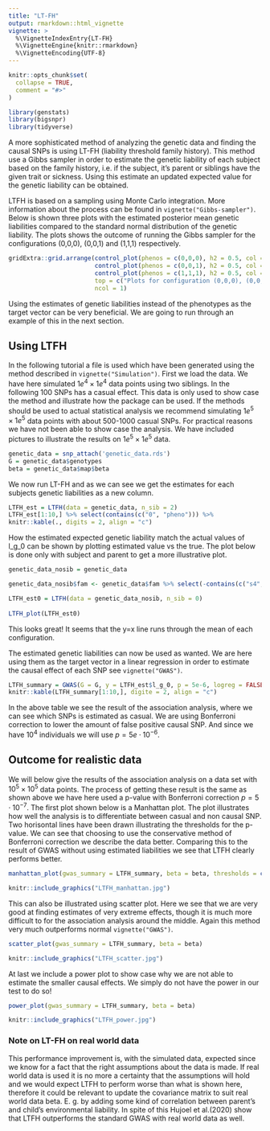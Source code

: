```yaml
---
title: "LT-FH"
output: rmarkdown::html_vignette
vignette: >
  %\VignetteIndexEntry{LT-FH}
  %\VignetteEngine{knitr::rmarkdown}
  %\VignetteEncoding{UTF-8}
---
```


```r
knitr::opts_chunk$set(
  collapse = TRUE,
  comment = "#>"
)
```


```r
library(genstats)
library(bigsnpr)
library(tidyverse)
```


A more sophisticated method of analyzing the genetic data and finding the causal SNPs is using LT-FH (liability threshold family history). This method use a Gibbs sampler in order to estimate the genetic liability of each subject based on the family history, i.e. if the subject, it's parent or siblings have the given trait or sickness. Using this estimate an updated expected value for the genetic liability can be obtained.

LTFH is based on a sampling using Monte Carlo integration. More information about the process can be found in `vignette("Gibbs-sampler")`.
Below is shown three plots with the estimated posterior mean genetic liabilities compared to the standard normal distribution of the genetic liability. The plots shows the outcome of running the Gibbs sampler for the configurations (0,0,0), (0,0,1) and (1,1,1) respectively.

```r
gridExtra::grid.arrange(control_plot(phenos = c(0,0,0), h2 = 0.5, col = "royalblue"),
                        control_plot(phenos = c(0,0,1), h2 = 0.5, col = "mediumorchid"),
                        control_plot(phenos = c(1,1,1), h2 = 0.5, col = "firebrick"),
                        top = c("Plots for configuration (0,0,0), (0,0,1), (1,1,1)"),
                        ncol = 1)
```

Using the estimates of genetic liabilities instead of the phenotypes as the target vector can be very beneficial. We are going to run through an example of this in the next section.


## Using LTFH

In the following tutorial a file is used which have been generated using the method described in `vignette("Simulation")`. First we load the data. We have here simulated $1e^4\times1e^4$ data points using two siblings. In the following 100 SNPs has a casual effect. This data is only used to show case the method and illustrate how the package can be used. If the methods should be used to actual statistical analysis we recommend simulating $1e^5\times1e^5$ data points with about 500-1000 casual SNPs. For practical reasons we have not been able to show case the analysis. We have included pictures to illustrate the results on $1e^5\times1e^5$ data.

```r
genetic_data = snp_attach('genetic_data.rds')
G = genetic_data$genotypes
beta = genetic_data$map$beta

```

We now run LT-FH and as we can see we get the estimates for each subjects genetic liabilities as a new column.

```r
LTFH_est = LTFH(data = genetic_data, n_sib = 2)
LTFH_est[1:10,] %>% select(contains(c("0", "pheno"))) %>% 
knitr::kable(., digits = 2, align = "c")
```

How the estimated expected genetic liability match the actual values of l_g_0 can be shown by plotting estimated value vs the true. The plot below is done only with subject and parent to get a more illustrative plot.
```r
genetic_data_nosib = genetic_data

genetic_data_nosib$fam <- genetic_data$fam %>% select(-contains(c("s4", "s3")))

LTFH_est0 = LTFH(data = genetic_data_nosib, n_sib = 0)
  
LTFH_plot(LTFH_est0)
```

This looks great! It seems that the y=x line runs through the mean of each configuration.

The estimated genetic liabilities can now be used as wanted. We are here using them as the target vector in a linear regression in order to estimate the causal effect of each SNP see `vignette("GWAS")`.

```r
LTFH_summary = GWAS(G = G, y = LTFH_est$l_g_0, p = 5e-6, logreg = FALSE, ncores = 3)
knitr::kable(LTFH_summary[1:10,], digite = 2, align = "c")
```

In the above table we see the result of the association analysis, where we can see which SNPs is estimated as casual. We are using Bonferroni correction to lower the amount of false positive causal SNP. And since we have $10^4$ individuals we will use $p=5e\cdot 10^{-6}$.


## Outcome for realistic data
We will below give the results of the association analysis on a data set with $10^5\times10^5$ data points. The process of getting these result is the same as shown above we have here used a p-value with Bonferroni correction $p=5\cdot 10^{-7}$. The first plot shown below is a Manhattan plot. The plot illustrates how well the analysis is to differentiate between casual and non causal SNP. Two horisontal lines have been drawn illustrating the thresholds for the p-value. We can see that choosing to use the conservative method of Bonferroni correction we describe the data better. Comparing this to the result of GWAS without using estimated liabilities we see that LTFH clearly performs better.


```r
manhattan_plot(gwas_summary = LTFH_summary, beta = beta, thresholds = c(5e-7, 0.05))
```

```r
knitr::include_graphics("LTFH_manhattan.jpg")
```


This can also be illustrated using scatter plot. Here we see that we are very good at finding estimates of very extreme effects, though it is much more difficult to for the association analysis around the middle. Again this method very much outperforms normal `vignette("GWAS")`. 

```r
scatter_plot(gwas_summary = LTFH_summary, beta = beta)
```

```r
knitr::include_graphics("LTFH_scatter.jpg")
```


At last we include a power plot to show case why we are not able to estimate the smaller causal effects. We simply do not have the power in our test to do so! 

```r
power_plot(gwas_summary = LTFH_summary, beta = beta)
```

```r
knitr::include_graphics("LTFH_power.jpg")
```

### Note on LT-FH on real world data

This performance improvement is, with the simulated data, expected since we know for a fact that the right assumptions about the data is made. If real world data is used it is no more a certainty that the assumptions will hold and we would expect LTFH to perform worse than what is shown here, therefore it could be relevant to update the covariance matrix to suit real world data beta. E. g. by adding some kind of correlation between parent's and child's environmental liability. In spite of this Hujoel et al.(2020) show that LTFH outperforms the standard GWAS with real world data as well.

